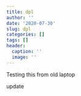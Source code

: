 ```yaml
---
title: dpl
author: ''
date: '2020-07-30'
slug: dpl
categories: []
tags: []
header:
  caption: ''
  image: ''
---
```


Testing this from old laptop

update